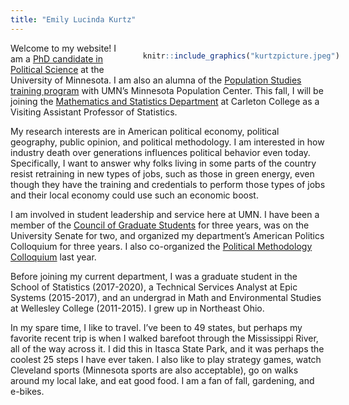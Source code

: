 ```yaml
---
title: "Emily Lucinda Kurtz"
---
```





<div style= "float:right;position: relative; left: 30px; top: 0px;">
```r

knitr::include_graphics("kurtzpicture.jpeg") 

```
</div>



<div class=text-justify>

Welcome to my website! I am a [PhD candidate in Political Science](https://cla.umn.edu/about/directory/profile/kurtz217) at the University of Minnesota. I am also an alumna of the [Population Studies training program](https://pop.umn.edu/people/emily-kurtz) with UMN's Minnesota Population Center. This fall, I will be joining the [Mathematics and Statistics Department](https://www.carleton.edu/math/) at Carleton College as a Visiting Assistant Professor of Statistics.

My research interests are in American political economy, political geography, public opinion, and political methodology. I am interested in how industry death over generations influences political behavior even today. Specifically, I want to answer why folks living in some parts of the country resist retraining in new types of jobs, such as those in green energy, even though they have the training and credentials to perform those types of jobs and their local economy could use such an economic boost.

I am involved in student leadership and service here at UMN. I have been a member of the [Council of Graduate Students](https://www.cogsmn.org/judiciary-committee) for three years, was on the University Senate for two, and organized my department's American Politics Colloquium for three years. I also co-organized the [Political Methodology Colloquium](https://sites.google.com/umn.edu/mpmc/home?authuser=0) last year.

Before joining my current department, I was a graduate student in the School of Statistics (2017-2020), a Technical Services Analyst at Epic Systems (2015-2017), and an undergrad in Math and Environmental Studies at Wellesley College (2011-2015). I grew up in Northeast Ohio.

In my spare time, I like to travel. I've been to 49 states, but perhaps my favorite recent trip is when I walked barefoot through the Mississippi River, all of the way across it. I did this in Itasca State Park, and it was perhaps the coolest 25 steps I have ever taken. I also like to play strategy games, watch Cleveland sports (Minnesota sports are also acceptable), go on walks around my local lake, and eat good food. I am a fan of fall, gardening, and e-bikes.


